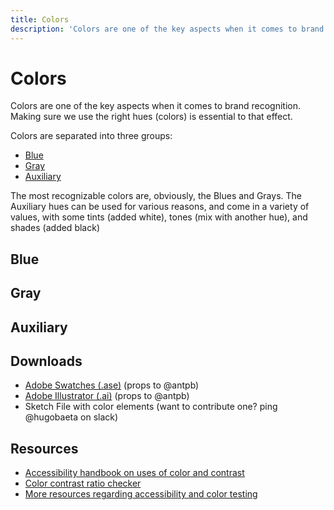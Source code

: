 ```yaml
---
title: Colors
description: 'Colors are one of the key aspects when it comes to brand recognition. Making sure we use the right hues (colors) is essential to that effect.'
---
```




# Colors

Colors are one of the key aspects when it comes to brand recognition. Making sure we use the right hues (colors) is essential to that effect.

Colors are separated into three groups:

-   [Blue](#blue)
-   [Gray](#gray)
-   [Auxiliary](#auxiliary)

The most recognizable colors are, obviously, the Blues and Grays. The Auxiliary hues can be used for various reasons, and come in a variety of values, with some tints (added white), tones (mix with another hue), and shades (added black)

<CalloutCardIdentity />

## Blue

<ColorSet set="blue" />

## Gray

<ColorSet set="gray" />

## Auxiliary

<ColorSet set="accent" />

<ColorInfo />

## Downloads

-   [Adobe Swatches (.ase)](https://cldup.com/41wt38Q-cI.ase) (props to @antpb)
-   [Adobe Illustrator (.ai)](https://cldup.com/DG7vCr8ERF.ai) (props to @antpb)
-   Sketch File with color elements (want to contribute one? ping @hugobaeta on slack)

## Resources

-   [Accessibility handbook on uses of color and contrast](https://make.wordpress.org/accessibility/handbook/design/use-of-color/)
-   [Color contrast ratio checker](https://webaim.org/resources/contrastchecker/)
-   [More resources regarding accessibility and color testing](https://webaim.org/resources/contrastchecker/)
